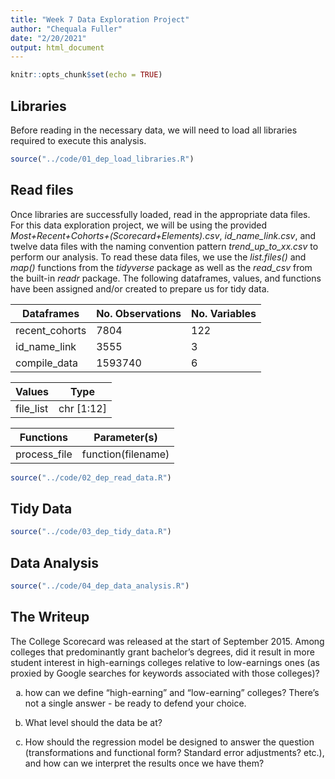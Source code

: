 ```yaml
---
title: "Week 7 Data Exploration Project"
author: "Chequala Fuller"
date: "2/20/2021"
output: html_document
---
```


```r
knitr::opts_chunk$set(echo = TRUE)
```

## Libraries

Before reading in the necessary data, we will need to load all libraries required to execute this analysis. 

```r
source("../code/01_dep_load_libraries.R")
```

## Read files

Once libraries are successfully loaded, read in the appropriate data files. For this data exploration project, we will be using the provided _Most+Recent+Cohorts+(Scorecard+Elements).csv_, _id_name_link.csv_, and twelve data files with the naming convention pattern _trend_up_to_xx.csv_ to perform our analysis.  To read these data files, we use the _list.files()_ and _map()_ functions from the _tidyverse_ package as well as the _read_csv_ from the built-in _readr_ package. The following dataframes, values, and functions have been assigned and/or created to prepare us for tidy data.


Dataframes         | No. Observations | No. Variables
------------------ | ---------------- | -------------
recent_cohorts     | 7804             | 122
id_name_link       | 3555             | 3
compile_data       | 1593740          | 6

Values             | Type
------------------ | ----------------
file_list          | chr [1:12]

Functions          | Parameter(s)
------------------ | ----------------
process_file       | function(filename)


```r
source("../code/02_dep_read_data.R")
```


## Tidy Data


```r
source("../code/03_dep_tidy_data.R")
```



## Data Analysis


```r
source("../code/04_dep_data_analysis.R")
```


## The Writeup

The College Scorecard was released at the start of September 2015. Among colleges that predominantly grant bachelor’s degrees, did it result in more student interest in high-earnings colleges relative to low-earnings ones (as proxied by Google searches for keywords associated with those colleges)?

  a. how can we define “high-earning” and “low-earning” colleges? There’s         not a single answer - be ready to defend your choice.
  
  b. What level should the data be at?
  
  c. How should the regression model be designed to answer the question           (transformations and functional form? Standard error adjustments?          etc.), and how can we interpret the results once we have them?


